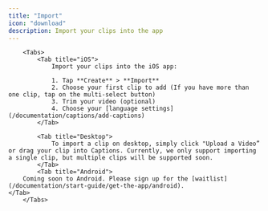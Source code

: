 ```yaml
---
title: "Import"
icon: "download"
description: Import your clips into the app
---
```


        <Tabs>
            <Tab title="iOS">
                Import your clips into the iOS app:

                1. Tap **Create** > **Import**
                2. Choose your first clip to add (If you have more than one clip, tap on the multi-select button)
                3. Trim your video (optional)
                4. Choose your [language settings](/documentation/captions/add-captions)
            </Tab>

            <Tab title="Desktop">
                To import a clip on desktop, simply click "Upload a Video” or drag your clip into Captions. Currently, we only support importing a single clip, but multiple clips will be supported soon.
            </Tab>
            <Tab title="Android">
        Coming soon to Android. Please sign up for the [waitlist](/documentation/start-guide/get-the-app/android).
    </Tab>
        </Tabs>